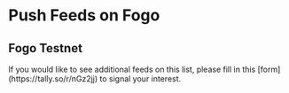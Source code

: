 
# Push Feeds on Fogo

## Fogo Testnet

<Callout type="info">
  If you would like to see additional feeds on this list, please fill in this
  [form](https://tally.so/r/nGz2jj) to signal your interest.
</Callout>

<SponsoredFeedsTable feeds={fogoTestnet} networkName="Fogo testnet" />
